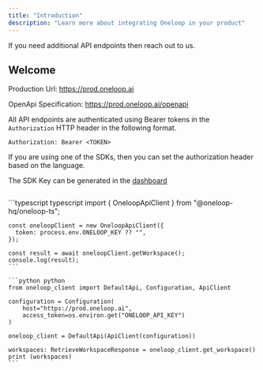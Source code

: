 ```yaml
---
title: "Introduction"
description: "Learn more about integrating Oneloop in your product"
---
```


<Note>If you need additional API endpoints then reach out to us.</Note>

## Welcome

Production Url: https://prod.oneloop.ai

OpenApi Specification: https://prod.oneloop.ai/openapi

All API endpoints are authenticated using Bearer tokens in the `Authorization` HTTP header in the following format.

```
Authorization: Bearer <TOKEN>
```

If you are using one of the SDKs, then you can set the authorization header based on the language.

The SDK Key can be generated in the [dashboard](https://dashboard.oneloop.ai)

```typescript

```

<CodeGroup>
    ```typescript typescript
    import { OneloopApiClient } from "@oneloop-hq/oneloop-ts";

    const oneloopClient = new OneloopApiClient({
      token: process.env.ONELOOP_KEY ?? "",
    });

    const result = await oneloopClient.getWorkspace();
    console.log(result);
    ```

    ```python python
    from oneloop_client import DefaultApi, Configuration, ApiClient

    configuration = Configuration(
        host="https://prod.oneloop.ai",
        access_token=os.environ.get("ONELOOP_API_KEY")
    )

    oneloop_client = DefaultApi(ApiClient(configuration))

    workspaces: RetrieveWorkspaceResponse = oneloop_client.get_workspace()
    print (workspaces)
    ```

</CodeGroup>
